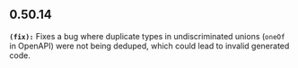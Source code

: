 ## 0.50.14
**`(fix):`** Fixes a bug where duplicate types in undiscriminated unions (`oneOf` in OpenAPI) 
were not being deduped, which could lead to invalid generated code.


